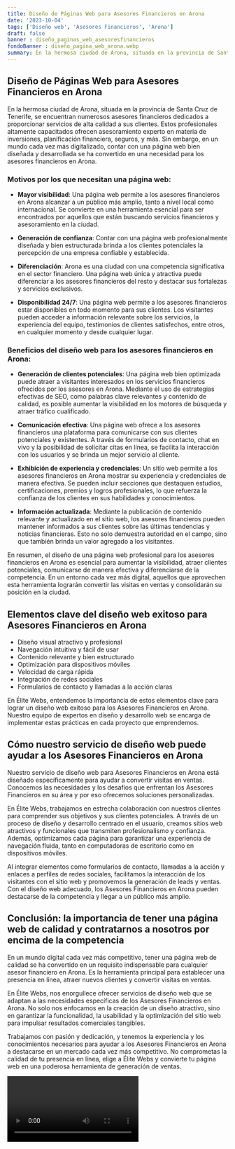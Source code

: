 ```yaml
---
title: Diseño de Páginas Web para Asesores Financieros en Arona
date: '2023-10-04'
tags: ['Diseño web', 'Asesores Financieros', 'Arona']
draft: false
banner : diseño_paginas_web_asesoresfinancieros
fondoBanner : diseño_pagina_web_arona.webp
summary: En la hermosa ciudad de Arona, situada en la provincia de Santa Cruz de Tenerife, se encuentran numerosos asesores financieros dedicados a proporcionar servicios de alta calidad a sus clientes. Estos profesionales altamente capacitados ofrecen asesoramiento experto en materia de inversiones, planificación financiera, seguros, y más. Sin embargo, en un mundo cada vez más digitalizado, contar con una página web bien diseñada y desarrollada se ha convertido en una necesidad para los asesores financieros en Arona.
---
```


## Diseño de Páginas Web para Asesores Financieros en Arona

En la hermosa ciudad de Arona, situada en la provincia de Santa Cruz de Tenerife, se encuentran numerosos asesores financieros dedicados a proporcionar servicios de alta calidad a sus clientes. Estos profesionales altamente capacitados ofrecen asesoramiento experto en materia de inversiones, planificación financiera, seguros, y más. Sin embargo, en un mundo cada vez más digitalizado, contar con una página web bien diseñada y desarrollada se ha convertido en una necesidad para los asesores financieros en Arona.

### Motivos por los que necesitan una página web:
- **Mayor visibilidad**: Una página web permite a los asesores financieros en Arona alcanzar a un público más amplio, tanto a nivel local como internacional. Se convierte en una herramienta esencial para ser encontrados por aquellos que están buscando servicios financieros y asesoramiento en la ciudad.

- **Generación de confianza**: Contar con una página web profesionalmente diseñada y bien estructurada brinda a los clientes potenciales la percepción de una empresa confiable y establecida.

- **Diferenciación**: Arona es una ciudad con una competencia significativa en el sector financiero. Una página web única y atractiva puede diferenciar a los asesores financieros del resto y destacar sus fortalezas y servicios exclusivos.

- **Disponibilidad 24/7**: Una página web permite a los asesores financieros estar disponibles en todo momento para sus clientes. Los visitantes pueden acceder a información relevante sobre los servicios, la experiencia del equipo, testimonios de clientes satisfechos, entre otros, en cualquier momento y desde cualquier lugar.

### Beneficios del diseño web para los asesores financieros en Arona:
- **Generación de clientes potenciales**: Una página web bien optimizada puede atraer a visitantes interesados en los servicios financieros ofrecidos por los asesores en Arona. Mediante el uso de estrategias efectivas de SEO, como palabras clave relevantes y contenido de calidad, es posible aumentar la visibilidad en los motores de búsqueda y atraer tráfico cualificado.

- **Comunicación efectiva**: Una página web ofrece a los asesores financieros una plataforma para comunicarse con sus clientes potenciales y existentes. A través de formularios de contacto, chat en vivo y la posibilidad de solicitar citas en línea, se facilita la interacción con los usuarios y se brinda un mejor servicio al cliente.

- **Exhibición de experiencia y credenciales**: Un sitio web permite a los asesores financieros en Arona mostrar su experiencia y credenciales de manera efectiva. Se pueden incluir secciones que destaquen estudios, certificaciones, premios y logros profesionales, lo que refuerza la confianza de los clientes en sus habilidades y conocimientos.

- **Información actualizada**: Mediante la publicación de contenido relevante y actualizado en el sitio web, los asesores financieros pueden mantener informados a sus clientes sobre las últimas tendencias y noticias financieras. Esto no solo demuestra autoridad en el campo, sino que también brinda un valor agregado a los visitantes.

En resumen, el diseño de una página web profesional para los asesores financieros en Arona es esencial para aumentar la visibilidad, atraer clientes potenciales, comunicarse de manera efectiva y diferenciarse de la competencia. En un entorno cada vez más digital, aquellos que aprovechen esta herramienta lograrán convertir las visitas en ventas y consolidarán su posición en la ciudad.

<GifSeo />

<Cta />

## Elementos clave del diseño web exitoso para Asesores Financieros en Arona

- Diseño visual atractivo y profesional
- Navegación intuitiva y fácil de usar
- Contenido relevante y bien estructurado
- Optimización para dispositivos móviles
- Velocidad de carga rápida
- Integración de redes sociales
- Formularios de contacto y llamadas a la acción claras

En Élite Webs, entendemos la importancia de estos elementos clave para lograr un diseño web exitoso para los Asesores Financieros en Arona. Nuestro equipo de expertos en diseño y desarrollo web se encarga de implementar estas prácticas en cada proyecto que emprendemos.

## Cómo nuestro servicio de diseño web puede ayudar a los Asesores Financieros en Arona

Nuestro servicio de diseño web para Asesores Financieros en Arona está diseñado específicamente para ayudar a convertir visitas en ventas. Conocemos las necesidades y los desafíos que enfrentan los Asesores Financieros en su área y por eso ofrecemos soluciones personalizadas.

En Élite Webs, trabajamos en estrecha colaboración con nuestros clientes para comprender sus objetivos y sus clientes potenciales. A través de un proceso de diseño y desarrollo centrado en el usuario, creamos sitios web atractivos y funcionales que transmiten profesionalismo y confianza. Además, optimizamos cada página para garantizar una experiencia de navegación fluida, tanto en computadoras de escritorio como en dispositivos móviles.

Al integrar elementos como formularios de contacto, llamadas a la acción y enlaces a perfiles de redes sociales, facilitamos la interacción de los visitantes con el sitio web y promovemos la generación de leads y ventas. Con el diseño web adecuado, los Asesores Financieros en Arona pueden destacarse de la competencia y llegar a un público más amplio.

## Conclusión: la importancia de tener una página web de calidad y contratarnos a nosotros por encima de la competencia

En un mundo digital cada vez más competitivo, tener una página web de calidad se ha convertido en un requisito indispensable para cualquier asesor financiero en Arona. Es la herramienta principal para establecer una presencia en línea, atraer nuevos clientes y convertir visitas en ventas.

En Élite Webs, nos enorgullece ofrecer servicios de diseño web que se adaptan a las necesidades específicas de los Asesores Financieros en Arona. No solo nos enfocamos en la creación de un diseño atractivo, sino en garantizar la funcionalidad, la usabilidad y la optimización del sitio web para impulsar resultados comerciales tangibles.

Trabajamos con pasión y dedicación, y tenemos la experiencia y los conocimientos necesarios para ayudar a los Asesores Financieros en Arona a destacarse en un mercado cada vez más competitivo. No comprometas la calidad de tu presencia en línea, elige a Élite Webs y convierte tu página web en una poderosa herramienta de generación de ventas.

<Video />

<CtaBot job='Asesores Financieros' city='Arona'/>

<Gmaps query='Arona+españa+maps' />